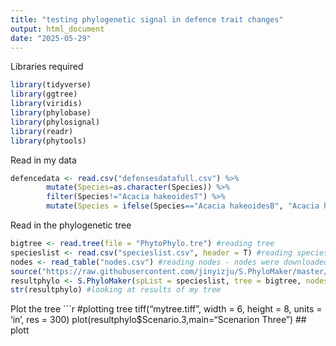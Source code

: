 ```yaml
---
title: "testing phylogenetic signal in defence trait changes"
output: html_document
date: "2025-05-29"
---
```


Libraries required
```r
library(tidyverse)
library(ggtree)
library(viridis)
library(phylobase)
library(phylosignal)
library(readr)
library(phytools)

```
Read in my data
```r
defencedata <- read.csv("defensesdatafull.csv") %>%
        mutate(Species=as.character(Species)) %>%
        filter(Species!="Acacia hakeoidesT") %>%
        mutate(Species = ifelse(Species=="Acacia hakeoidesB", "Acacia hakeoides", Species))
```

Read in the phylogenetic tree
```r
bigtree <- read.tree(file = "PhytoPhylo.tre") #reading tree
specieslist <- read.csv("specieslist.csv", header = T) #reading species list
nodes <- read_table("nodes.csv") #reading nodes - nodes were downloaded from the S.phylomaker github page
source("https://raw.githubusercontent.com/jinyizju/S.PhyloMaker/master/R_codes%20for%20S.PhyloMaker")
resultphylo <- S.PhyloMaker(spList = specieslist, tree = bigtree, nodes = nodes, scenarios = "S3") #pruning tree
str(resultphylo) #looking at results of my tree
```

Plot the tree
```r
#plotting tree
tiff("mytree.tiff", width = 6, height = 8, units = 'in', res = 300)
plot(resultphylo$Scenario.3,main="Scenarion Three") ## plott
